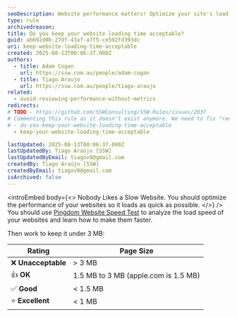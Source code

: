 ```yaml
---
seoDescription: Website performance matters! Optimize your site's load speed using Pingdom Website Speed Test to ensure it loads under 3 MB. Aim for an excellent score under 1 MB, like Apple.com.
type: rule
archivedreason:
title: Do you keep your website loading time acceptable?
guid: ab692d0b-27df-43af-a7f5-ce592fd393dc
uri: keep-website-loading-time-acceptable
created: 2025-08-13T00:06:37.000Z
authors:
  - title: Adam Cogan
    url: https://ssw.com.au/people/adam-cogan
  - title: Tiago Araujo
    url: https://ssw.com.au/people/tiago-araujo
related:
  - avoid-reviewing-performance-without-metrics
redirects:
# TODO - https://github.com/SSWConsulting/SSW.Rules/issues/2037
# Commenting this rule as it doesn't exist anymore. We need to fix "redirect" feature first.
# - do-you-keep-your-website-loading-time-acceptable
  - keep-your-website-loading-time-acceptable

lastUpdated: 2025-08-13T00:06:37.000Z
lastUpdatedBy: Tiago Araújo [SSW]
lastUpdatedByEmail: tiagov8@gmail.com
createdBy: Tiago Araújo [SSW]
createdByEmail: tiagov8@gmail.com
isArchived: false
---
```


<introEmbed
  body={<>
Nobody Likes a Slow Website. You should optimize the performance of your websites so it loads as quick as possible.
  </>}
/>
You should use [Pingdom Website Speed Test](http://tools.pingdom.com/fpt/) to analyze the load speed of your websites and learn how to make them faster.

Then work to keep it under 3 MB:

| Rating       | Page Size                |
|--------------|--------------------------|
| ❌ **Unacceptable** | > 3 MB                    |
| 👍 **OK**           | 1.5 MB to 3 MB (apple.com is 1.5 MB) |
| ✅ **Good**         | < 1.5 MB                  |
| ⭐️ **Excellent**    | < 1 MB                    |
